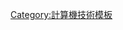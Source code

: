 {{Navbox
|name=Internet Hall of Fame
|title=[[網際網路名人堂]]

|listclass = hlist
|liststyle=text-align:center;

|group1=先驅
|list1={{Navbox|child

|group1= 2012年
|list1=
* [[保羅·巴蘭]]<sup>†</sup>
* [[文頓·瑟夫]]
* {{link-en|丹尼·科恩 (工程師)|Danny Cohen (engineer)|丹尼·科恩}}
* [[史蒂芬·克羅克]]
* {{link-en|唐納德·戴維斯|Donald Davies}}<sup>†</sup>
* {{link-en|伊麗莎白·芬勒|Elizabeth J. Feinler}}
* {{link-en|查爾斯·赫茨菲爾德|Charles Herzfeld}}
* [[羅伯特·卡恩]]
* {{link-en|彼得·柯爾斯坦|Peter T. Kirstein}}
* [[萊昂納多·克萊洛克]]
* {{link-en|約翰·克萊辛|John Klensin}}
* [[喬恩·波斯特爾]]<sup>†</sup>
* [[路易斯·普贊]]
* {{link-en|勞倫斯·羅伯茲 (科學家)|Lawrence Roberts (scientist)|勞倫斯·羅伯茲}}

|group2 = 2013年
|list2 = 
* {{link-en|大衛·克拉克 (電腦科學家)|David D. Clark|大衛·克拉克}}
* {{link-en|大衛·法布爾|David Farber}}
* [[Howard Frank (Internet)|法蘭克·霍華德]]
* [[Kanchana Kanchanasut|肯查娜·肯查娜蘇]]
* {{link-en|里克萊德|J. C. R. Licklider}}<sup>†</sup>  
* [[羅伯特·梅特卡夫]]
* {{link-en|村井純|Jun Murai}}
* {{link-en|基斯·尼格斯|Kees Neggers}}
* {{link-en|尼·奎諾|Nii Quaynor}}
* {{link-en|格倫·利卡特|Glenn Ricart}}
* {{link-en|羅伯特·泰勒 (電腦科學家)|Robert Taylor (computer scientist)|羅伯特·泰勒}}
* {{link-en|斯蒂芬·沃爾夫|Stephen Wolff}}
* [[维尔纳·措恩]]

|group3 = 2014年
|list3 = 
* [[道格拉斯·恩格爾巴特]]<sup>†</sup>
* {{link-en|蘇珊·埃斯特拉達|Susan Estrada}}
* [[Frank Heart|法蘭克·哈特]]
* {{link-en|丹尼斯·詹寧斯|Dennis Jennings (Internet pioneer)}}
* {{link-en|羅爾夫·諾德哈根|Rolf Nordhagen (physicist)}}<sup>†</sup>
* {{link-en|拉迪亞·珀爾曼|Radia Perlman}}
}}
|group2=全球性貢獻
|list2={{Navbox|child



|group1 = 2012年
|list1 = 
* {{link-en|蘭迪·布什 (科學家)|Randy Bush (scientist)|蘭迪·布什}}
* [[Kilnam Chon|全吉南]]
* [[阿尔·戈尔]]
* {{link-en|南希·海芙金|Nancy Hafkin}}
* [[Geoff Huston (internet)|傑夫·休斯頓]]
* [[布魯斯特·卡利]]
* {{link-fr|丹尼爾·卡倫伯格|Daniel Karrenberg}}
* {{link-jp|高橋徹 (網路研究員)|高橋徹 (ネットワーク研究者)|高橋徹}}
* [[Tan Tin Wee|陳定煒]]

|group2 = 2013年
|list2 = 
* {{link-en|卡倫·班卡斯|Karen Banks}}
* [[Gihan Dias|吉昂·迪亞斯]]
* [[Anriette Esterhuysen|安麗耶特·艾斯特灰森]]
* [[Steve Goldstein (NSF)|史蒂夫·戈爾茨坦]]
* [[Teus Hagen|提斯·哈根]]
* {{link-es|艾達·霍爾茲|Ida Holz}}
* [[胡啟恆]]
* {{link-jp|石田晴久|石田晴久}}<sup>†</sup>
* [[Barry Leiner|巴里·雷納]]<sup>†</sup>
* {{link-en|喬治·薩多斯基|George Sadowsky}}

|group3 = 2014年
|list3 = 
* {{link-pt|德米·蓋奇科|Demi Getschko}}
* [[Masaki Hirabaru|平原正樹]]<sup>†</sup>
* [[Erik Huizer|埃里克·霍茲]]
* [[Steven Huter|史蒂芬·亨特]]
* {{link-en|阿拜亞·因杜鲁瓦|Abhaya Induruwa}}
* {{link-en|多卡斯·穆瑟尼|Dorcas Muthoni}}
* {{link-en|馬哈比爾·潘|Mahabir Pun}}
* [[Srinivasan Ramani|斯里尼瓦桑·拉馬尼]]
* [[Michael Roberts (internet)|邁克爾·羅伯茨]]
* {{link-en|本·西格爾|Judah Segal}}
* [[Douglas Van Houweling|道格拉斯·范豪韋林]]
}}
|group3=創新
|list3={{Navbox|child



|group1=2012年
|list1=
* [[米切爾·貝克]]
* -{zh-cn:[[蒂姆·伯纳斯-李]]; zh-hk:[[添·柏納斯-李]]; zh-tw:[[提姆·柏內茲-李]];}-
* [[羅伯特·卡里奧]]
* [[范·雅各布森]]
* {{link-en|勞倫斯·蘭德韋伯|Lawrence Landweber}}
* [[保羅·莫卡派喬斯]]
* {{link-en|克雷格·紐馬克|Craig Newmark}}
* [[雷·湯姆林森]]
* [[林納斯·托瓦茲]]
* [[菲爾·齊默爾曼]]

|group2=2013年
|list2=
* [[馬克·安德森]]
* [[約翰·佩里·巴洛]]
* {{link-en|弗朗索瓦·弗拉基杰|François Flückiger}}
* [[Stephen Kent (network security)|斯蒂芬·肯特]]
* {{link-en|安妮-瑪麗·埃克倫-洛溫德|Anne-Marie Eklund Löwinder}}
* {{link-en|亨寧·舒茨萊寧|Henning Schulzrinne}}
* [[理查·斯托曼]]
* [[亞倫·斯沃茨]]<sup>†</sup>
* [[吉米·威爾斯]]

|group3=2014年
|list3=
* {{link-en|埃里克·奧爾曼|Eric Allman}}
* [[埃里克·比納]]
* {{link-en|卡爾海因茨·勃蘭登堡|Karlheinz Brandenburg}}
* {{link-en|約翰·奇歐菲|John Cioffi}}
* [[Hualin Qian|錢華林]]
* {{link-en|保羅·維克西|Paul Vixie}}

}} }}<noinclude>
{{collapsible option}}
[[Category:計算機技術模板]]

</noinclude>